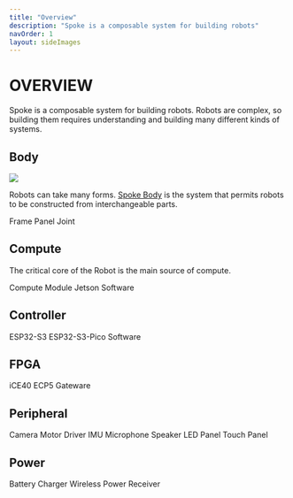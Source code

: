 ```yaml
---
title: "Overview"
description: "Spoke is a composable system for building robots"
navOrder: 1
layout: sideImages
---
```


# OVERVIEW

Spoke is a composable system for building robots.  Robots are complex, so building them requires understanding and building many different kinds of systems.

## Body

![](images/body.png)

Robots can take many forms.  [Spoke Body](/docs/spoke-body/spoke-body) is the system that permits robots to be constructed from interchangeable parts.

<Flex wrap="wrap" gap="2" mt="2" pl="5">
  <LinkButton href="/docs/spoke-body/frame" size="2">Frame</LinkButton>
  <LinkButton href="/docs/spoke-body/panel" size="2">Panel</LinkButton>
  <LinkButton href="/docs/spoke-body/joint" size="2">Joint</LinkButton>
</Flex>

## Compute

The critical core of the Robot is the main source of compute.

<Flex wrap="wrap" gap="2" mt="2" pl="5">
  <LinkButton href="/docs/spoke-body/frame" size="2">Compute Module</LinkButton>
  <LinkButton href="/docs/spoke-body/panel" size="2">Jetson</LinkButton>
  <LinkButton href="/docs/spoke-body/joint" size="2">Software</LinkButton>
</Flex>

## Controller

<Flex wrap="wrap" gap="2" mt="2" pl="5">
  <LinkButton href="/docs/spoke-body/frame" size="2">ESP32-S3</LinkButton>
  <LinkButton href="/docs/spoke-body/panel" size="2">ESP32-S3-Pico</LinkButton>
  <LinkButton href="/docs/spoke-body/joint" size="2">Software</LinkButton>
</Flex>

## FPGA

<Flex wrap="wrap" gap="2" mt="2" pl="5">
  <LinkButton href="/docs/spoke-body/frame" size="2">iCE40</LinkButton>
  <LinkButton href="/docs/spoke-body/panel" size="2">ECP5</LinkButton>
  <LinkButton href="/docs/spoke-body/joint" size="2">Gateware</LinkButton>
</Flex>

## Peripheral

<Flex wrap="wrap" gap="2" mt="2" pl="5">
  <LinkButton href="/docs/spoke-body/frame" size="2">Camera</LinkButton>
  <LinkButton href="/docs/spoke-body/panel" size="2">Motor Driver</LinkButton>
  <LinkButton href="/docs/spoke-body/joint" size="2">IMU</LinkButton>
  <LinkButton href="/docs/spoke-body/joint" size="2">Microphone</LinkButton>
  <LinkButton href="/docs/spoke-body/joint" size="2">Speaker</LinkButton>
  <LinkButton href="/docs/spoke-body/joint" size="2">LED Panel</LinkButton>
  <LinkButton href="/docs/spoke-body/joint" size="2">Touch Panel</LinkButton>
</Flex>

## Power

<Flex wrap="wrap" gap="2" mt="2" pl="5">
  <LinkButton href="/docs/spoke-body/frame" size="2">Battery</LinkButton>
  <LinkButton href="/docs/spoke-body/panel" size="2">Charger</LinkButton>
  <LinkButton href="/docs/spoke-body/joint" size="2">Wireless Power Receiver</LinkButton>
</Flex>

